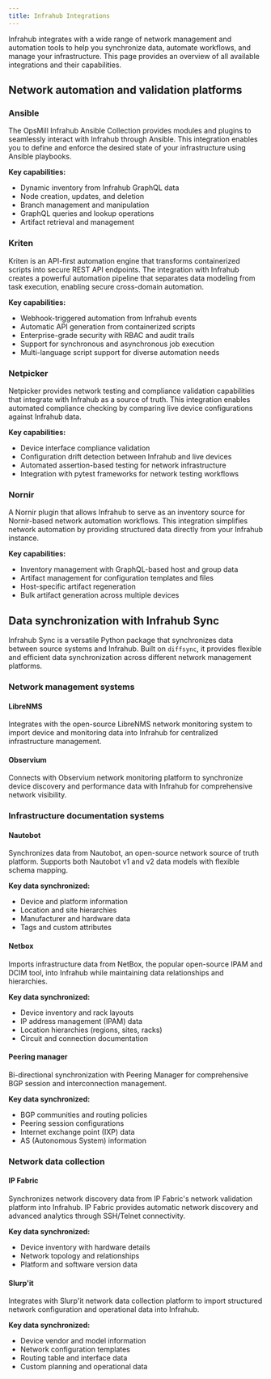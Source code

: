 ```yaml
---
title: Infrahub Integrations
---
```



Infrahub integrates with a wide range of network management and automation tools to help you synchronize data, automate workflows, and manage your infrastructure. This page provides an overview of all available integrations and their capabilities.

## Network automation and validation platforms

### Ansible

The OpsMill Infrahub Ansible Collection provides modules and plugins to seamlessly interact with Infrahub through Ansible. This integration enables you to define and enforce the desired state of your infrastructure using Ansible playbooks.

**Key capabilities:**

- Dynamic inventory from Infrahub GraphQL data
- Node creation, updates, and deletion
- Branch management and manipulation
- GraphQL queries and lookup operations
- Artifact retrieval and management

<ReferenceLink title="Ansible Documentation" url="/ansible" />

### Kriten

Kriten is an API-first automation engine that transforms containerized scripts into secure REST API endpoints. The integration with Infrahub creates a powerful automation pipeline that separates data modeling from task execution, enabling secure cross-domain automation.

**Key capabilities:**

- Webhook-triggered automation from Infrahub events
- Automatic API generation from containerized scripts
- Enterprise-grade security with RBAC and audit trails
- Support for synchronous and asynchronous job execution
- Multi-language script support for diverse automation needs

<ReferenceLink title="Infrahub-Kriten Integration" url="https://opsmill.com/blog/infrahub-kriten-integration/" openInNewTab />

### Netpicker

Netpicker provides network testing and compliance validation capabilities that integrate with Infrahub as a source of truth. This integration enables automated compliance checking by comparing live device configurations against Infrahub data.

**Key capabilities:**

- Device interface compliance validation
- Configuration drift detection between Infrahub and live devices
- Automated assertion-based testing for network infrastructure
- Integration with pytest frameworks for network testing workflows

<ReferenceLink title="NetPicker Infrahub Integration" url="https://github.com/netpicker/pytests-for-networking/blob/main/Integrations/Infrahub/infrahub.py" openInNewTab />

### Nornir

A Nornir plugin that allows Infrahub to serve as an inventory source for Nornir-based network automation workflows. This integration simplifies network automation by providing structured data directly from your Infrahub instance.

**Key capabilities:**

- Inventory management with GraphQL-based host and group data
- Artifact management for configuration templates and files
- Host-specific artifact regeneration
- Bulk artifact generation across multiple devices

<ReferenceLink title="Nornir Documentation" url="/nornir" />

## Data synchronization with Infrahub Sync

Infrahub Sync is a versatile Python package that synchronizes data between source systems and Infrahub. Built on `diffsync`, it provides flexible and efficient data synchronization across different network management platforms.

<ReferenceLink title="Infrahub Sync Overview" url="/sync" />

### Network management systems

#### LibreNMS

Integrates with the open-source LibreNMS network monitoring system to import device and monitoring data into Infrahub for centralized infrastructure management.

<ReferenceLink title="LibreNMS Adapter" url="/sync/adapters/librenms" />

#### Observium

Connects with Observium network monitoring platform to synchronize device discovery and performance data with Infrahub for comprehensive network visibility.

<ReferenceLink title="Observium Adapter" url="/sync/adapters/observium" />

### Infrastructure documentation systems

#### Nautobot

Synchronizes data from Nautobot, an open-source network source of truth platform. Supports both Nautobot v1 and v2 data models with flexible schema mapping.

**Key data synchronized:**

- Device and platform information
- Location and site hierarchies
- Manufacturer and hardware data
- Tags and custom attributes

<ReferenceLink title="Nautobot Adapter" url="/sync/adapters/nautobot" />

#### Netbox

Imports infrastructure data from NetBox, the popular open-source IPAM and DCIM tool, into Infrahub while maintaining data relationships and hierarchies.

**Key data synchronized:**

- Device inventory and rack layouts
- IP address management (IPAM) data
- Location hierarchies (regions, sites, racks)
- Circuit and connection documentation

<ReferenceLink title="Netbox Adapter" url="/sync/adapters/netbox" />

#### Peering manager

Bi-directional synchronization with Peering Manager for comprehensive BGP session and interconnection management.

**Key data synchronized:**

- BGP communities and routing policies
- Peering session configurations
- Internet exchange point (IXP) data
- AS (Autonomous System) information

<ReferenceLink title="Peering Manager Adapter" url="/sync/adapters/peering-manager" />

### Network data collection

#### IP Fabric

Synchronizes network discovery data from IP Fabric's network validation platform into Infrahub. IP Fabric provides automatic network discovery and advanced analytics through SSH/Telnet connectivity.

**Key data synchronized:**

- Device inventory with hardware details
- Network topology and relationships
- Platform and software version data

<ReferenceLink title="IP Fabric Adapter" url="/sync/adapters/ipfabric" />

#### Slurp'it

Integrates with Slurp'it network data collection platform to import structured network configuration and operational data into Infrahub.

**Key data synchronized:**

- Device vendor and model information
- Network configuration templates
- Routing table and interface data
- Custom planning and operational data

<ReferenceLink title="Slurp'It Adapter" url="/sync/adapters/slurpit" />
